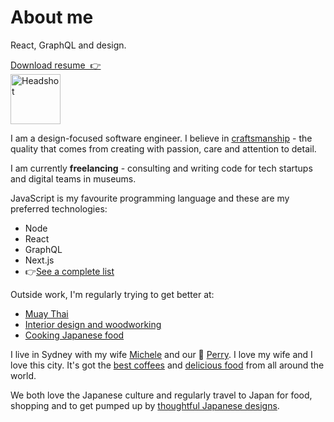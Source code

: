 <div className="py-3 text-center text-md-left">
  <div className="d-flex flex-column flex-md-row align-items-center justify-content-between">
    <div>
      <h1>About me</h1>
      <p>React, GraphQL and design.</p>
    </div>
    <div className="my-3">
      <a
        className="btn btn-primary"
        href="https://www.dropbox.com/s/fa0euow3bfkxdii/John%20Kueh%20-%20CV2019.pdf?dl=1"
      >
        Download resume &nbsp;👉
      </a>
    </div>
  </div>
  <img
    width="80"
    className="my-3 rounded-circle"
    src="/static/images/headshot.jpg"
    alt="Headshot"
  />
</div>

I am a design-focused software engineer. I believe in [craftsmanship](/articles/craftsmanship) - the quality that comes from creating with passion, care and attention to detail.

I am currently **freelancing** - consulting and writing code for tech startups and digital teams in museums.

JavaScript is my favourite programming language and these are my preferred technologies:

- Node
- React
- GraphQL
- Next.js
- 👉[See a complete list](/tech-stack)

Outside work, I'm regularly trying to get better at:

- [Muay Thai](/blog/muay-thai)
- [Interior design and woodworking](/blog/interior-design)
- [Cooking Japanese food](/blog/food)

I live in Sydney with my wife [Michele](http://www.mishwong.com) and our 🐶 [Perry](/blog/perry-the-minifoxie). I love my wife and I love this city. It's got the [best coffees](/blog/australian-coffee) and [delicious food](/blog/australian-food) from all around the world.

We both love the Japanese culture and regularly travel to Japan for food, shopping and to get pumped up by [thoughtful Japanese designs](/blog/thoughtful-japanese-designs).
